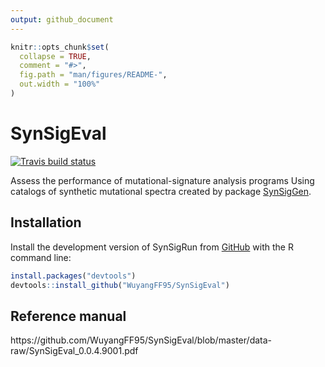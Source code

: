 ```yaml
---
output: github_document
---
```


<!-- README.md is generated from README.Rmd. Please edit that file -->

```r
knitr::opts_chunk$set(
  collapse = TRUE,
  comment = "#>",
  fig.path = "man/figures/README-",
  out.width = "100%"
)
```
# SynSigEval

<!-- badges: start -->

[![Travis build status](https://travis-ci.org/WuyangFF95/SynSigEval.svg?branch=master)](https://travis-ci.org/WuyangFF95/SynSigEval)

<!-- badges: end -->

Assess the performance of mutational-signature analysis
programs Using catalogs of synthetic mutational spectra created
by package [SynSigGen](https://github.com/steverozen/SynSigGen).

## Installation

Install the development version of SynSigRun from [GitHub](https://github.com/) with the R command line:

``` r
install.packages("devtools")
devtools::install_github("WuyangFF95/SynSigEval")
```

## Reference manual

https://github.com/WuyangFF95/SynSigEval/blob/master/data-raw/SynSigEval_0.0.4.9001.pdf
